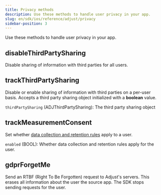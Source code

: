 ```yaml
---
title: Privacy methods
description: Use these methods to handle user privacy in your app.
slug: en/sdk/ios/reference/adjust/privacy
sidebar-position: 3
---
```


Use these methods to handle user privacy in your app.

<Function>

## disableThirdPartySharing 

Disable sharing of information with third parties for all users.

<slot slot="signature">


<DisableThirdPartySharingSig />

</slot>

<slot slot="snippet">


<DisableThirdPartySharing />

</slot>

</Function>

<Function>

## trackThirdPartySharing

Disable or enable sharing of information with third parties on a per-user basis. Accepts a third party sharing object initialized with a **boolean** value.

<slot slot="signature">


<TrackThirdPartySharingSig />

</slot>

<slot slot="snippet">


<TrackThirdPartySharing />

</slot>

<slot slot="parameters">

`thirdPartySharing` (ADJThirdPartySharing): The third party sharing object

</slot>

</Function>

<Function>

## trackMeasurementConsent

Set whether [data collection and retention rules](https://help.adjust.com/en/article/manage-data-collection-and-retention) apply to a user.

<slot slot="signature">


<TrackMeasurementConsentSig />

</slot>

<slot slot="snippet">


<TrackMeasurementConsent />

</slot>

<slot slot="parameters">

`enabled` (BOOL): Whether data collection and retention rules apply for the user.

</slot>

</Function>

<Function>

## gdprForgetMe

Send an <Abbr>RTBF (Right To Be Forgotten)</Abbr> request to Adjust's servers. This erases all information about the user the source app. The SDK stops sending requests for the user.

<slot slot="signature">


<GdprForgetMeSig />

</slot>

<slot slot="snippet">


<GdprForgetMe />

</slot>

</Function>
